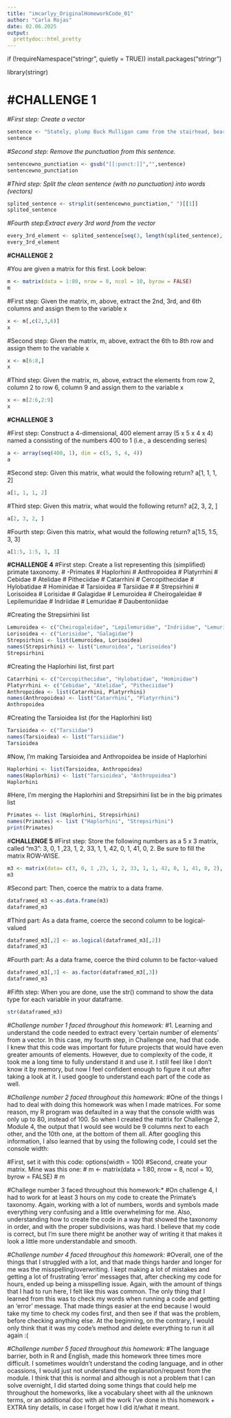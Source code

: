 ```yaml
---
title: "imcarlyy_OriginalHomeworkCode_01"
author: "Carla Rojas"
date: 02.06.2025
output: 
  prettydoc::html_pretty 
---
```

if (!requireNamespace("stringr", quietly = TRUE))
  install.packages("stringr")

library(stringr)

# **#CHALLENGE 1**

*#First step: Create a vector*
```r
sentence <- "Stately, plump Buck Mulligan came from the stairhead, bearing a bowl of lather on which a mirror and a razor lay crossed."
sentence
```

*#Second step: Remove the punctuation from this sentence.*
```r
sentencewno_punctiation <- gsub("[[:punct:]]","",sentence)
sentencewno_punctiation
```

*#Third step: Split the clean sentence (with no punctuation) into words (vectors)*
```r
splited_sentence <- strsplit(sentencewno_punctiation," ")[[1]]
splited_sentence
```

*#Fourth step:Extract every 3rd word from the vector*
```r
every_3rd_element <- splited_sentence[seq(3, length(splited_sentence), by = 3 ) ]
every_3rd_element
```

**#CHALLENGE 2**

#You are given a matrix for this first. Look below:
```r
m <- matrix(data = 1:80, nrow = 8, ncol = 10, byrow = FALSE)
m
```
#First step: Given the matrix, m, above, extract the 2nd, 3rd, and 6th columns and assign them to the variable x
```r
x <- m[,c(2,3,6)]
x
```

#Second step: Given the matrix, m, above, extract the 6th to 8th row and assign them to the variable x
```r
x <- m[6:8,]
x
```
#Third step: Given the matrix, m, above, extract the elements from row 2, column 2 to row 6, column 9 and assign them to the variable x
```r
x <- m[2:6,2:9]
x
```

**#CHALLENGE 3**

#First step: Construct a 4-dimensional, 400 element array (5 x 5 x 4 x 4) named a consisting of the numbers 400 to 1 (i.e., a descending series)
```r
a <- array(seq(400, 1), dim = c(5, 5, 4, 4))
a
```

#Second step: Given this matrix, what would the following return? a[1, 1, 1, 2]
```r
a[1, 1, 1, 2] 
```

#Third step: Given this matrix, what would the following return? a[2, 3, 2, ]
```r
a[2, 3, 2, ]
```

#Fourth step: Given this matrix, what would the following return? a[1:5, 1:5, 3, 3]
```r
a[1:5, 1:5, 3, 3]
```

**#CHALLENGE 4**
#First step: Create a list representing this (simplified) primate taxonomy. 
# -Primates
#   Haplorhini
#     Anthropoidea
#       Platyrrhini
#         Cebidae
#         Atelidae
#         Pitheciidae
#       Catarrhini
#         Cercopithecidae
#         Hylobatidae
#         Hominidae
#     Tarsioidea
#       Tarsiidae
#
#   Strepsirhini
#     Lorisoidea
#       Lorisidae
#       Galagidae
#     Lemuroidea
#       Cheirogaleidae
#       Lepilemuridae
#       Indriidae
#       Lemuridae
#       Daubentoniidae

#Creating the Strepsirhini list
```r
Lemuroidea <- c("Cheirogaleidae", "Lepilemuridae", "Indriidae", "Lemuridae", "Daubentoniidae")
Lorisoidea <- c("Lorisidae", "Galagidae")
Strepsirhini <- list(Lemuroidea, Lorisoidea)
names(Strepsirhini) <- list("Lemuroidea", "Lorisoidea")
Strepsirhini
```

#Creating the Haplorhini list, first part
```r
Catarrhini <- c("Cercopithecidae", "Hylobatidae", "Hominidae")
Platyrrhini <- c("Cebidae", "Atelidae", "Pitheciidae")
Anthropoidea <- list(Catarrhini, Platyrrhini)
names(Anthropoidea) <- list("Catarrhini", "Platyrrhini")
Anthropoidea
```

#Creating the Tarsioidea list (for the Haplorhini list)
```r
Tarsioidea <- c("Tarsiidae")
names(Tarsioidea) <- list("Tarsiidae")
Tarsioidea
```

#Now, I'm making Tarsioidea and Anthropoidea be inside of Haplorhini
```r
Haplorhini <- list(Tarsioidea, Anthropoidea)
names(Haplorhini) <- list("Tarsioidea", "Anthropoidea")
Haplorhini
```

#Here, I'm merging the Haplorhini and Strepsirhini list be in the big primates list
```r
Primates <- list (Haplorhini, Strepsirhini)
names(Primates) <- list ("Haplorhini", "Strepsirhini")
print(Primates)
```

#**CHALLENGE 5**
#First step: Store the following numbers as a 5 x 3 matrix, called “m3”: 3, 0, 1 ,23, 1, 2, 33, 1, 1, 42, 0, 1, 41, 0, 2. Be sure to fill the matrix ROW-WISE.
```r
m3 <- matrix(data= c(3, 0, 1 ,23, 1, 2, 33, 1, 1, 42, 0, 1, 41, 0, 2), nrow= 5, ncol= 3, byrow= TRUE)
m3
```
#Second part: Then, coerce the matrix to a data frame.
```r
dataframed_m3 <-as.data.frame(m3)
dataframed_m3
```

#Third part: As a data frame, coerce the second column to be logical-valued
```r
dataframed_m3[,2] <- as.logical(dataframed_m3[,2])
dataframed_m3
```

#Fourth part: As a data frame, coerce the third column to be factor-valued
```r
dataframed_m3[,3] <- as.factor(dataframed_m3[,3])
dataframed_m3
```

#Fifth step: When you are done, use the str() command to show the data type for each variable in your dataframe.
```r
str(dataframed_m3)
```


*#Challenge number 1 faced throughout this homework:*
#1. Learning and understand the code needed to extract every 'certain number of elements' from a vector. In this case, my fourth step, in Challenge one, had that code. I knew that this code was important for future projects that would have even greater amounts of elements. However, due to complexity of the code, it took me a long time to fully understand it and use it. I still feel like I don't know it by memory, but now I feel confident enough to figure it out after taking a look at it. I used google to understand each part of the code as well. 

*#Challenge number 2 faced throughout this homework:*
#One of the things I had to deal with doing this homework was when I made matrices. For some reason, my R program was defaulted in a way that the console width was only up to 80, instead of 100. So when I created the matrix for Challenge 2, Module 4, the output that I would see would be 9 columns next to each other, and the 10th one, at the bottom of them all. After googling this information, I also learned that by using the following code, I could set the console width: 

#First, set it with this code: options(width = 100)
#Second, create your matrix. Mine was this one: 
#     m <- matrix(data = 1:80, nrow = 8, ncol = 10, byrow = FALSE)
#     m 

#Challege number 3 faced throughout this homework:*
#On challenge 4, I had to work for at least 3 hours on my code to create the Primate's taxonomy. Again, working with a lot of numbers, words and symbols made everything very confusing and a little overwhelming for me. Also, understanding how to create the code in a way that showed the taxonomy in order, and with the proper subdivisions, was hard. I believe that my code is correct, but I'm sure there might be another way of writing it that makes it look a little more understandable and smooth. 

*#Challenge number 4 faced throughout this homework:*
#Overall, one of the things that I struggled with a lot, and that made things harder and longer for me was the misspelling/overwriting. I kept making a lot of mistakes and getting a lot of frustrating 'error' messages that, after checking my code for hours, ended up being a misspelling issue. Again, with the amount of things that I had to run here, I felt like this was common. The only thing that I learned from this was to check my words when running a code and getting an 'error' message. That made things easier at the end because I would take my time to check my codes first, and then see if that was the problem, before checking anything else. At the beginning, on the contrary, I would only think that it was my code's method and delete everything to run it all again :( 

*#Challenge number 5 faced throughout this homework:*
#The language barrier, both in R and English, made this homework three times more difficult. I sometimes wouldn't understand the coding language, and in other ocassions, I would just not understand the explanation/request from the module. I think that this is normal and although is not a problem that I can solve overnight, I did started doing some things that could help me throughout the homeworks, like a vocabulary sheet with all the unknown terms, or an additional doc with all the work I've done in this homework + EXTRA tiny details, in case I forget how I did it/what it meant. 

